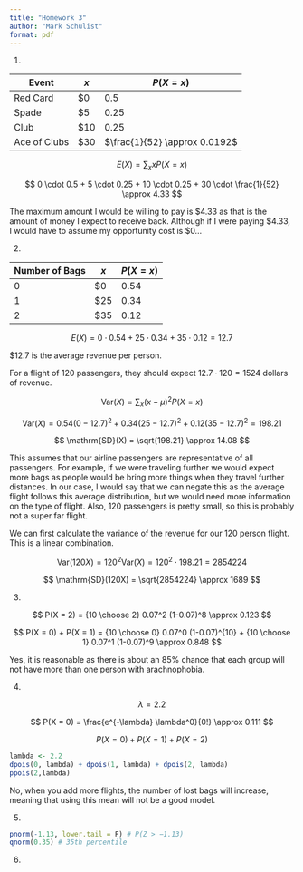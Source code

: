 ```yaml
---
title: "Homework 3"
author: "Mark Schulist"
format: pdf
---
```

1. 

|Event|$x$|$P(X = x)$|
|-----|---|----------|
| Red Card | \$0 | 0.5 |
| Spade | \$5 | 0.25 |
| Club | \$10 | 0.25 |
| Ace of Clubs | \$30 | $\frac{1}{52} \approx 0.0192$|

$$
E(X) = \sum_x xP(X=x)
$$

$$
0 \cdot 0.5 + 5 \cdot 0.25 + 10 \cdot 0.25 + 30 \cdot \frac{1}{52} \approx 4.33
$$

The maximum amount I would be willing to pay is \$4.33 as that is the amount of money I expect to receive back. Although if I were paying \$4.33, I would have to assume my opportunity cost is \$0...

2. 

|Number of Bags|$x$|$P(X = x)$|
|-----|---|----------|
| 0 | \$0 | 0.54 |
| 1 | \$25 | 0.34 |
| 2 | \$35 | 0.12 |

$$
E(X) = 0 \cdot 0.54 + 25 \cdot 0.34 + 35 \cdot 0.12 = 12.7
$$

\$12.7 is the average revenue per person. 

For a flight of 120 passengers, they should expect $12.7 \cdot 120 = 1524$ dollars of revenue. 

$$
\mathrm{Var}(X) = \sum_x (x-\mu)^2P(X=x)
$$

$$
\mathrm{Var}(X) = 0.54(0-12.7)^2 + 0.34(25-12.7)^2 + 0.12(35-12.7)^2 = 198.21
$$

$$
\mathrm{SD}(X) = \sqrt{198.21} \approx 14.08
$$

This assumes that our airline passengers are representative of all passengers. For example, if we were traveling further we would expect more bags as people would be bring more things when they travel further distances. In our case, I would say that we can negate this as the average flight follows this average distribution, but we would need more information on the type of flight. Also, 120 passengers is pretty small, so this is probably not a super far flight. 

We can first calculate the variance of the revenue for our 120 person flight. This is a linear combination.

$$
\mathrm{Var}(120X) = 120^2\mathrm{Var}(X) = 120^2 \cdot 198.21 = 2854224
$$

$$
\mathrm{SD}(120X) = \sqrt{2854224} \approx 1689
$$

3. 

$$
P(X = 2) = {10 \choose 2} 0.07^2 (1-0.07)^8 \approx 0.123
$$

$$
P(X = 0) + P(X = 1) = {10 \choose 0} 0.07^0 (1-0.07)^{10} + {10 \choose 1} 0.07^1 (1-0.07)^9 \approx 0.848
$$

Yes, it is reasonable as there is about an 85\% chance that each group will not have more than one person with arachnophobia.

4. 

$$
\lambda = 2.2
$$

$$
P(X = 0) = \frac{e^{-\lambda} \lambda^0}{0!} \approx 0.111
$$

$$
P(X = 0) + P(X = 1) + P(X = 2)
$$

```r
lambda <- 2.2
dpois(0, lambda) + dpois(1, lambda) + dpois(2, lambda)
ppois(2,lambda)
```

No, when you add more flights, the number of lost bags will increase, meaning that using this mean will not be a good model.

5.

```r
pnorm(-1.13, lower.tail = F) # P(Z > −1.13)
qnorm(0.35) # 35th percentile
```

6. 

